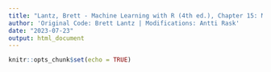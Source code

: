 ```yaml
---
title: "Lantz, Brett - Machine Learning with R (4th ed.), Chapter 15: Making Use of Big Data"
author: 'Original Code: Brett Lantz | Modifications: Antti Rask'
date: "2023-07-23"
output: html_document
---
```


```r
knitr::opts_chunk$set(echo = TRUE)
```
